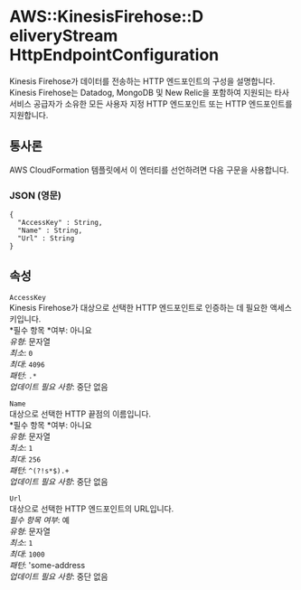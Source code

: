 # AWS::KinesisFirehose::D eliveryStream HttpEndpointConfiguration

Kinesis Firehose가 데이터를 전송하는 HTTP 엔드포인트의 구성을 설명합니다. Kinesis Firehose는 Datadog, MongoDB 및 New Relic을 포함하여 지원되는 타사 서비스 공급자가 소유한 모든 사용자 지정 HTTP 엔드포인트 또는 HTTP 엔드포인트를 지원합니다.

## 통사론

AWS CloudFormation 템플릿에서 이 엔터티를 선언하려면 다음 구문을 사용합니다.

### JSON (영문)

```
{
  "AccessKey" : String,
  "Name" : String,
  "Url" : String
}
```

## 속성

`AccessKey`  
Kinesis Firehose가 대상으로 선택한 HTTP 엔드포인트로 인증하는 데 필요한 액세스 키입니다.  
*필수 항목 *여부: 아니요  
_유형_: 문자열  
_최소_: `0`  
_최대_: `4096`  
_패턴_: `.*`  
_업데이트 필요 사항_: 중단 없음

`Name`  
대상으로 선택한 HTTP 끝점의 이름입니다.  
*필수 항목 *여부: 아니요  
_유형_: 문자열  
_최소_: `1`  
_최대_: `256`  
_패턴_: `^(?!s*$).+`  
_업데이트 필요 사항_: 중단 없음

`Url`  
대상으로 선택한 HTTP 엔드포인트의 URL입니다.  
_필수 항목 여부_: 예  
_유형_: 문자열  
_최소_: `1`  
_최대_: `1000`  
_패턴_: 'some-address  
_업데이트 필요 사항_: 중단 없음
